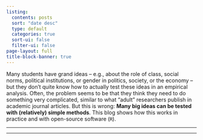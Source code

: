 ```yaml
---
listing:
  contents: posts
  sort: "date desc"
  type: default
  categories: true
  sort-ui: false
  filter-ui: false
page-layout: full
title-block-banner: true
---
```


Many students have grand ideas -- e.g., about the role of class, social norms, political institutions, or gender in politics, society, or the economy -- but they don't quite know how to actually test these ideas in an empirical analysis. Often, the problem seems to be that they think they need to do something very complicated, similar to what "adult" researchers publish in academic journal articles. But this is wrong: **Many big ideas can be tested with (relatively) simple methods**. This blog shows how this works in practice and with open-source software (`R`).

***
***